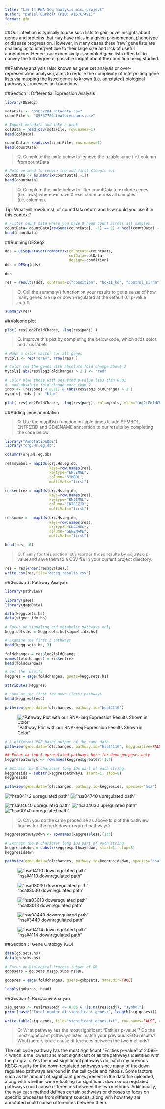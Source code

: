 ```yaml
---
title: "Lab 14 RNA-Seq analysis mini-project"
author: "Daniel Gurholt (PID: A16767491)"
format: gfm
---
```


##Our intention is typically to use such lists to gain novel insights about genes and proteins that may have roles in a given phenomenon, phenotype or disease progression. However, in many cases these 'raw' gene lists are challenging to interpret due to their large size and lack of useful annotations. Hence, our expensively assembled gene lists often fail to convey the full degree of possible insight about the condition being studied.

##Pathway analysis (also known as gene set analysis or over-representation analysis), aims to reduce the complexity of interpreting gene lists via mapping the listed genes to known (i.e. annotated) biological pathways, processes and functions.

##Section 1. Differential Expression Analysis

```r
library(DESeq2)
```

```r
metaFile <- "GSE37704_metadata.csv"
countFile <- "GSE37704_featurecounts.csv"

# Import metadata and take a peak
colData = read.csv(metaFile, row.names=1)
head(colData)
```

```r
countData = read.csv(countFile, row.names=1)
head(countData)
```


>Q. Complete the code below to remove the troublesome first column from countData

```r
# Note we need to remove the odd first $length col
countData <- as.matrix(countData[,-1])
head(countData)
```

>Q. Complete the code below to filter countData to exclude genes (i.e. rows) where we have 0 read count across all samples (i.e. columns).

Tip: What will rowSums() of countData return and how could you use it in this context?

```r
# Filter count data where you have 0 read count across all samples.
countData= countData[rowSums(countData[, -1] == 0) < ncol(countData) - 1, ]
head(countData)
```

##Running DESeq2

```r
dds = DESeqDataSetFromMatrix(countData=countData,
                             colData=colData,
                             design=~condition)
dds = DESeq(dds)
```

```r
dds
```

```r
res = results(dds, contrast=c("condition", "hoxa1_kd", "control_sirna"))
```

>Q. Call the summary() function on your results to get a sense of how many genes are up or down-regulated at the default 0.1 p-value cutoff.

```r
summary(res)
```

##Volcono plot

```r
plot( res$log2FoldChange, -log(res$padj) )
```

>Q. Improve this plot by completing the below code, which adds color and axis labels

```r
# Make a color vector for all genes
mycols <- rep("gray", nrow(res) )

# Color red the genes with absolute fold change above 2
mycols[ abs(res$log2FoldChange) > 2 ] <- "red"

# Color blue those with adjusted p-value less than 0.01
#  and absolute fold change more than 2
inds <- (res$padj < 0.01) & (abs(res$log2FoldChange) > 2 )
mycols[ inds ] <- "blue"

plot( res$log2FoldChange, -log(res$padj), col=mycols, xlab="Log2(FoldChange)", ylab="-Log(P-value)" )
```

##Adding gene annotation

>Q. Use the mapIDs() function multiple times to add SYMBOL, ENTREZID and GENENAME annotation to our results by completing the code below.

```r
library("AnnotationDbi")
library("org.Hs.eg.db")

columns(org.Hs.eg.db)

res$symbol = mapIds(org.Hs.eg.db,
                    keys=row.names(res), 
                    keytype="ENSEMBL",
                    column="SYMBOL",
                    multiVals="first")

res$entrez = mapIds(org.Hs.eg.db,
                    keys=row.names(res),
                    keytype="ENSEMBL",
                    column="ENTREZID",
                    multiVals="first")

res$name =   mapIds(org.Hs.eg.db,
                    keys=row.names(res),
                    keytype="ENSEMBL",
                    column="GENENAME",
                    multiVals="first")

head(res, 10)
```

>Q. Finally for this section let's reorder these results by adjusted p-value and save them to a CSV file in your current project directory.

```r
res = res[order(res$pvalue),]
write.csv(res,file="deseq_results.csv")
```

##Section 2. Pathway Analysis

```r
library(pathview)
```

```r
library(gage)
library(gageData)

data(kegg.sets.hs)
data(sigmet.idx.hs)

# Focus on signaling and metabolic pathways only
kegg.sets.hs = kegg.sets.hs[sigmet.idx.hs]

# Examine the first 3 pathways
head(kegg.sets.hs, 3)
```

```r
foldchanges = res$log2FoldChange
names(foldchanges) = res$entrez
head(foldchanges)
```

```r
# Get the results
keggres = gage(foldchanges, gsets=kegg.sets.hs)
```

```r
attributes(keggres)
```

```r
# Look at the first few down (less) pathways
head(keggres$less)
```

```r
pathview(gene.data=foldchanges, pathway.id="hsa04110")
```

!["Pathway Plot with our RNA-Seq Expression Results Shown in Color"](hsa04110.pathview.png)

```r
# A different PDF based output of the same data
pathview(gene.data=foldchanges, pathway.id="hsa04110", kegg.native=FALSE)
```

```r
## Focus on top 5 upregulated pathways here for demo purposes only
keggrespathways <- rownames(keggres$greater)[1:5]

# Extract the 8 character long IDs part of each string
keggresids = substr(keggrespathways, start=1, stop=8)
keggresids
```

```r
pathview(gene.data=foldchanges, pathway.id=keggresids, species="hsa")
```

!["hsa04142 upregulated path"](hsa04142.pathview.png)
!["hsa04740 upregulated path"](hsa04740.pathview.png)

!["hsa04640 upregulated path"](hsa04640.pathview.png)
!["hsa04630 upregulated path"](hsa04630.pathview.png)
!["hsa00140 upregulated path"](hsa00140.pathview.png)

>Q. Can you do the same procedure as above to plot the pathview figures for the top 5 down-reguled pathways?

```r
keggrespathwaysdwn <- rownames(keggres$less)[1:5]

# Extract the 8 character long IDs part of each string
keggresidsdwn = substr(keggrespathwaysdwn, start=1, stop=8)
keggresidsdwn
```

```r
pathview(gene.data=foldchanges, pathway.id=keggresidsdwn, species="hsa")
```

!["hsa04110 downregulated path"](hsa04110.pathview.png)

!["hsa03030 downregulated path"](hsa03030.pathview.png)

!["hsa03013 downregulated path"](hsa03013.pathview.png)

!["hsa03440 downregulated path"](hsa03440.pathview.png)

!["hsa04114 downregulated path"](hsa04114.pathview.png)

##Section 3. Gene Ontology (GO)

```r
data(go.sets.hs)
data(go.subs.hs)

# Focus on Biological Process subset of GO
gobpsets = go.sets.hs[go.subs.hs$BP]

gobpres = gage(foldchanges, gsets=gobpsets, same.dir=TRUE)

lapply(gobpres, head)
```

##Section 4. Reactome Analysis

```r
sig_genes <- res[res$padj <= 0.05 & !is.na(res$padj), "symbol"]
print(paste("Total number of significant genes:", length(sig_genes)))
```

```r
write.table(sig_genes, file="significant_genes.txt", row.names=FALSE, col.names=FALSE, quote=FALSE)
```

>Q: What pathway has the most significant “Entities p-value”? Do the most significant pathways listed match your previous KEGG results? What factors could cause differences between the two methods?

The cell cycle pathway has the most significant “Entities p-value” of 2.09E-4 which is the lowest and most significant of all the pathways identified with the program. Yes the most significant pathways do match my previous KEGG results for the down regulated pathways since many of the down regulated pathways are found in the cell cycle and mitosis. Some factors such as the amount of significant genes present in the data file uploaded, along with whether we are looking for significant down or up regulated pathways could cause differences between the two methods. Additionally, the way each method defines certain pathways or chooses to focus on specific processes from different sources, along with how they are annotated could cause differences between them.






